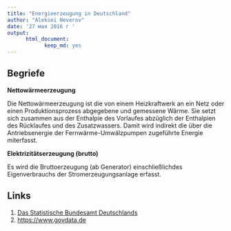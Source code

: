 ---
title: "Energieerzeugung in Deutschland"
author: "Aleksei Neverov"
date: '27 мая 2016 г '
output: 
      html_document:
            keep_md: yes
---

## Begriefe

**Nettowärmeerzeugung **

Die Nettowärmeerzeugung ist die von einem Heizkraftwerk an ein Netz oder einen Produktionsprozess abgegebene und gemessene Wärme. Sie setzt sich zusammen aus der Enthalpie des Vorlaufes abzüglich der Enthalpien des Rücklaufes und des Zusatzwassers. Damit wird indirekt die über die Antriebsenergie der Fernwärme-Umwälzpumpen zugeführte Energie miterfasst.

**Elektrizitätserzeugung (brutto)**

Es wird die Bruttoerzeugung (ab Generator) einschließlichdes Eigenverbrauchs der Stromerzeugungsanlage erfasst.


## Links

1. [Das Statistische Bundesamt Deutschlands](https://www.destatis.de/DE/Startseite.html)
2. [https://www.govdata.de](https://www.govdata.de)